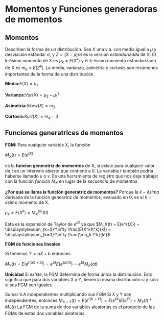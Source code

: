 # Momentos y Funciones generadoras de momentos {#momentos} 


## Momentos

Describen la forma de un distribución. Sea X una v.a. con media igual a $\mu$ y desviación estándar $\sigma$, y $Z=(X-\mu)/\sigma$ es la versión $\textit{estandarizada}$ de X. El k-ésimo momento de X es $\mu_k = E(X^k)$ y el k-ésimo momento estandarizado de X es $m_k=E(Z^k)$. La media, varianza, asimetría y curtosis son resúmenes importantes de la forma de una distribución.

$\textbf{Media:} E(X) =\mu_1$

$\textbf{Varianza:}Var(X) = \mu_2 - \mu^2_1$

$\textbf{Asimetría:} Skew(X) =m_3$

$\textbf{Curtosis:} Kurt(X)=m_4-3$


## Funciones generatrices de momentos

$\textbf{FGM:}$ Para cualquier variable X, la función

$M_X(t) = E(e^{tX)}$

es la $\textbf{funcion generatriz de momentos}$ de X, si existe para cualquier valor de $t$ en un intervalo abierto que contiene a 0. La variable $t$ también podría haberse llamado $u$ o $v$. Es una herramienta  de registro que nos deja trabajar con la función $función$ $M_X$ en lugar de la $secuencia$ de momentos.

$\textbf{¿Por qué se llama la función generatriz de momentos?}$ 
Porque la $k-ésima$ derivada de la función generatriz de momentos, evaluado en 0, es el $k-ésimo$ momento de X.

$\mu_k=E(X^k) = M_X^{(k)}(0)$

Esta es la expansión de Taylor de $e^{tX}$ ya que
$M_X(t) = E(e^{tX}) = \displaystyle\sum_{k=0}^\infty \frac{E(X^k)t^k}{k!} = \displaystyle\sum_{k=0}^\infty \frac{\mu_k t^k}{k!}$

$\textbf{FGM de funciones lineales}$

Si tenemos $Y = aX + b$ entonces

$M_Y(t) = E(e^{t(aX+b)})=e^{bt}E(e^{(at)X})=e^{bt}M_X(at)$

$\textbf{Unicidad}$
Si $existe$, la FGM $\text{determina de forma única la distribución}$. Esto significa que para dos variables X y Y, tienen la misma distribución si y solo si sus FGM son iguales.

$\text{Sumar V.A independientes multiplicando sus FGM}$
Si X y Y son independientes, entonces
$M_{X+Y}(t) = E(e^{t(X+Y)})=E(e^{tX})E(e^{tY})=M_X(t) * M_Y(t)$
La FGM de la suma de dos variables aleatorias es el producto de las FGMs de estas dos variables aleatorias.



